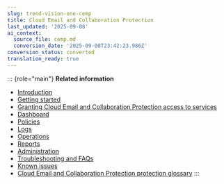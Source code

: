 ```yaml
---
slug: trend-vision-one-cemp
title: Cloud Email and Collaboration Protection
last_updated: '2025-09-08'
ai_context:
  source_file: cemp.md
  conversion_date: '2025-09-08T23:42:23.986Z'
conversion_status: converted
translation_ready: true
---
```


::: {role="main"}
**Related information**

- [Introduction](introduction-cloud-apps-section.mdx)
- [Getting started](getting-started-cloud-apps-section.mdx)
- [Granting Cloud Email and Collaboration Protection access to services](granting-access-services.mdx)
- [Dashboard](dashboard-cloud-apps.md "Monitor your network integrity with the dashboard.")
- [Policies](policies-cloud-apps.md "Define security policies for Cloud Email and Collaboration Protection to detect and take action on threats and data leakage.")
- [Logs](logs-reports-cecp.md "Analyze your system security and tailor cloud application and service protection by querying and viewing log information.")
- [Operations](operations.md "Triage and remediate security risks in your environment.")
- [Reports](reports-cloud-apps.md "Generates and views one-time and scheduled reports.")
- [Administration](administration-cloud-apps-section.mdx)
- [Troubleshooting and FAQs](troubleshooting-faqs.mdx)
- [Known issues](known-issues.mdx)
- [Cloud Email and Collaboration Protection protection glossary](cemp-glossary.mdx)
:::
